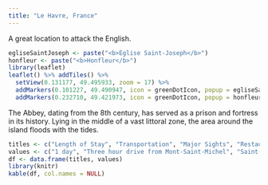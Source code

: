 ```yaml
---
title: "Le Havre, France"
---
```


A great location to attack the English.

```r
egliseSaintJoseph <- paste("<b>Église Saint-Joseph</b>")
honfleur <- paste("<b>Honfleur</b>")
library(leaflet)
leaflet() %>% addTiles() %>%
  setView(0.131177, 49.495933, zoom = 17) %>%
  addMarkers(0.101227, 49.490947, icon = greenDotIcon, popup = egliseSaintJoseph) %>% # Église Saint-Joseph
  addMarkers(0.232710, 49.421973, icon = greenDotIcon, popup = honfleur) # Honfleur
```

The Abbey, dating from the 8th century, has served as a prison and fortress in its history. Lying in the middle of a vast littoral zone, the area around the island floods with the tides.

```r
titles <- c("Length of Stay", "Transportation", "Major Sights", "Restaurant Recommendations")
values <- c("1 day", "Three hour drive from Mont-Saint-Michel", "Saint-Joseph's Church, Museum of Modern Art André Malraux", "N/A")
df <- data.frame(titles, values)
library(knitr)
kable(df, col.names = NULL)
```